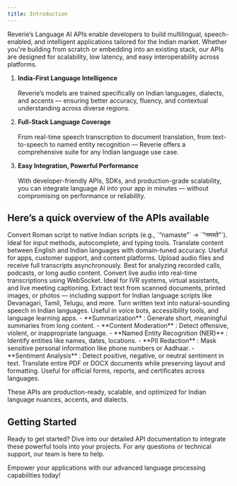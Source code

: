 ```yaml
---
title: Introduction
---
```


Reverie’s Language AI APIs enable developers to build multilingual, speech-enabled, and intelligent applications tailored for the Indian market. Whether you're building from scratch or embedding into an existing stack, our APIs are designed for scalability, low latency, and easy interoperability across platforms.

1. **India-First Language Intelligence** <br></br>
Reverie’s models are trained specifically on Indian languages, dialects, and accents — ensuring better accuracy, fluency, and contextual understanding across diverse regions.

2. **Full-Stack Language Coverage** <br></br>
From real-time speech transcription to document translation, from text-to-speech to named entity recognition — Reverie offers a comprehensive suite for any Indian language use case.

3. **Easy Integration, Powerful Performance** <br></br>
With developer-friendly APIs, SDKs, and production-grade scalability, you can integrate language AI into your app in minutes — without compromising on performance or reliability.


## Here’s a quick overview of the APIs available

<CardGroup cols={2}>
  <Card title="Transliteration" icon="keyboard">
    Convert Roman script to native Indian scripts (e.g., `“namaste”` → `“नमस्ते”`). Ideal for input methods, autocomplete, and typing tools.
  </Card>
  <Card title="Translation" icon="language">
    Translate content between English and Indian languages with domain-tuned accuracy. Useful for apps, customer support, and content platforms.
  </Card>
</CardGroup>

<CardGroup cols={2}>
    <Card title="Speech to Text (Batch)" icon="file-audio">
    Upload audio files and receive full transcripts asynchronously. Best for analyzing recorded calls, podcasts, or long audio content.
  </Card>
  <Card title="Speech to Text (Streaming)" icon="microphone">
    Convert live audio into real-time transcriptions using WebSocket. Ideal for IVR systems, virtual assistants, and live meeting captioning.
  </Card>
</CardGroup>

<CardGroup cols={2}>
  <Card title="OCR" icon="globe">
    Extract text from scanned documents, printed images, or photos — including support for Indian language scripts like Devanagari, Tamil, Telugu, and more.
  </Card>
  <Card title="Text to Speech" icon="play">
    Turn written text into natural-sounding speech in Indian languages. Useful in voice bots, accessibility tools, and language learning apps.
  </Card>
</CardGroup>

<CardGroup cols={2}>
  <Card title="Text Analysis" icon="brain">
    - **Summarization** : Generate short, meaningful summaries from long content.
    - **Content Moderation** : Detect offensive, violent, or inappropriate language.
    - **Named Entity Recognition (NER)** : Identify entities like names, dates, locations.
    - **PII Redaction** : Mask sensitive personal information like phone numbers or Aadhaar.
    - **Sentiment Analysis** :  Detect positive, negative, or neutral sentiment in text.
  </Card>
  <Card title="Document Translation" icon="files">
    Translate entire PDF or DOCX documents while preserving layout and formatting. Useful for official forms, reports, and certificates across languages.
  </Card>
</CardGroup>

These APIs are production-ready, scalable, and optimized for Indian language nuances, accents, and dialects.

## Getting Started

Ready to get started? Dive into our detailed API documentation to integrate these powerful tools into your projects. For any questions or technical support, our team is here to help.

Empower your applications with our advanced language processing capabilities today!
